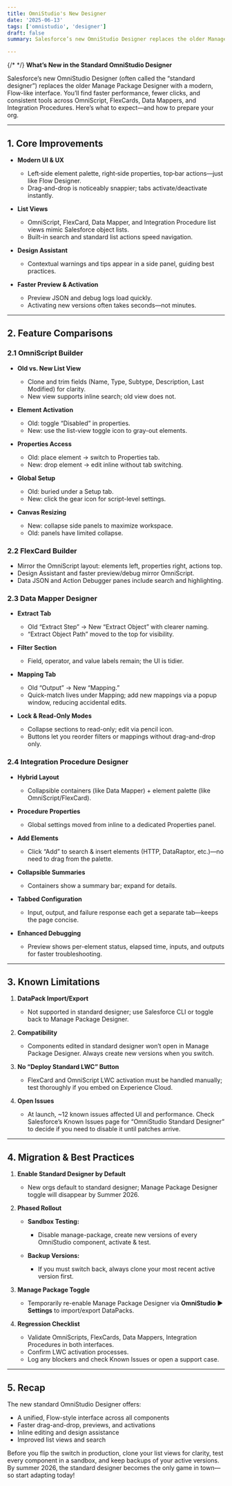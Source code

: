 ```yaml
---
title: OmniStudio's New Designer
date: '2025-06-13'
tags: ['omnistudio', 'designer']
draft: false
summary: Salesforce’s new OmniStudio Designer replaces the older Manage Package Designer with a modern, Flow-like interface. You’ll find faster performance, fewer clicks, and consistent tools across OmniScript, FlexCards, Data Mappers, and Integration Procedures. Here’s what to expect—and how to prepare your org.

---
```


{/* <TOCInline toc={props.toc} /> */}
**What’s New in the Standard OmniStudio Designer**

Salesforce’s new OmniStudio Designer (often called the “standard designer”) replaces the older Manage Package Designer with a modern, Flow-like interface. You’ll find faster performance, fewer clicks, and consistent tools across OmniScript, FlexCards, Data Mappers, and Integration Procedures. Here’s what to expect—and how to prepare your org.

---

## 1. Core Improvements

* **Modern UI & UX**

  * Left‐side element palette, right‐side properties, top‐bar actions—just like Flow Designer.
  * Drag-and-drop is noticeably snappier; tabs activate/deactivate instantly.
* **List Views**

  * OmniScript, FlexCard, Data Mapper, and Integration Procedure list views mimic Salesforce object lists.
  * Built-in search and standard list actions speed navigation.
* **Design Assistant**

  * Contextual warnings and tips appear in a side panel, guiding best practices.
* **Faster Preview & Activation**

  * Preview JSON and debug logs load quickly.
  * Activating new versions often takes seconds—not minutes.

---

## 2. Feature Comparisons

### 2.1 OmniScript Builder

* **Old vs. New List View**

  * Clone and trim fields (Name, Type, Subtype, Description, Last Modified) for clarity.
  * New view supports inline search; old view does not.
* **Element Activation**

  * Old: toggle “Disabled” in properties.
  * New: use the list-view toggle icon to gray-out elements.
* **Properties Access**

  * Old: place element → switch to Properties tab.
  * New: drop element → edit inline without tab switching.
* **Global Setup**

  * Old: buried under a Setup tab.
  * New: click the gear icon for script-level settings.
* **Canvas Resizing**

  * New: collapse side panels to maximize workspace.
  * Old: panels have limited collapse.

### 2.2 FlexCard Builder

* Mirror the OmniScript layout: elements left, properties right, actions top.
* Design Assistant and faster preview/debug mirror OmniScript.
* Data JSON and Action Debugger panes include search and highlighting.

### 2.3 Data Mapper Designer

* **Extract Tab**

  * Old “Extract Step” → New “Extract Object” with clearer naming.
  * “Extract Object Path” moved to the top for visibility.
* **Filter Section**

  * Field, operator, and value labels remain; the UI is tidier.
* **Mapping Tab**

  * Old “Output” → New “Mapping.”
  * Quick-match lives under Mapping; add new mappings via a popup window, reducing accidental edits.
* **Lock & Read-Only Modes**

  * Collapse sections to read-only; edit via pencil icon.
  * Buttons let you reorder filters or mappings without drag-and-drop only.

### 2.4 Integration Procedure Designer

* **Hybrid Layout**

  * Collapsible containers (like Data Mapper) + element palette (like OmniScript/FlexCard).
* **Procedure Properties**

  * Global settings moved from inline to a dedicated Properties panel.
* **Add Elements**

  * Click “Add” to search & insert elements (HTTP, DataRaptor, etc.)—no need to drag from the palette.
* **Collapsible Summaries**

  * Containers show a summary bar; expand for details.
* **Tabbed Configuration**

  * Input, output, and failure response each get a separate tab—keeps the page concise.
* **Enhanced Debugging**

  * Preview shows per-element status, elapsed time, inputs, and outputs for faster troubleshooting.

---

## 3. Known Limitations

1. **DataPack Import/Export**

   * Not supported in standard designer; use Salesforce CLI or toggle back to Manage Package Designer.
2. **Compatibility**

   * Components edited in standard designer won’t open in Manage Package Designer. Always create new versions when you switch.
3. **No “Deploy Standard LWC” Button**

   * FlexCard and OmniScript LWC activation must be handled manually; test thoroughly if you embed on Experience Cloud.
4. **Open Issues**

   * At launch, \~12 known issues affected UI and performance. Check Salesforce’s Known Issues page for “OmniStudio Standard Designer” to decide if you need to disable it until patches arrive.

---

## 4. Migration & Best Practices

1. **Enable Standard Designer by Default**

   * New orgs default to standard designer; Manage Package Designer toggle will disappear by Summer 2026.
2. **Phased Rollout**

   * **Sandbox Testing:**

     * Disable manage-package, create new versions of every OmniStudio component, activate & test.
   * **Backup Versions:**

     * If you must switch back, always clone your most recent active version first.
3. **Manage Package Toggle**

   * Temporarily re-enable Manage Package Designer via **OmniStudio ▶ Settings** to import/export DataPacks.
4. **Regression Checklist**

   * Validate OmniScripts, FlexCards, Data Mappers, Integration Procedures in both interfaces.
   * Confirm LWC activation processes.
   * Log any blockers and check Known Issues or open a support case.

---

## 5. Recap

The new standard OmniStudio Designer offers:

* A unified, Flow-style interface across all components
* Faster drag-and-drop, previews, and activations
* Inline editing and design assistance
* Improved list views and search

Before you flip the switch in production, clone your list views for clarity, test every component in a sandbox, and keep backups of your active versions. By summer 2026, the standard designer becomes the only game in town—so start adapting today!
